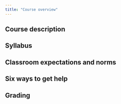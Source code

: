 ```yaml
---
title: "Course overview"
---
```


## Course description

## Syllabus

## Classroom expectations and norms

## Six ways to get help

## Grading

## 
